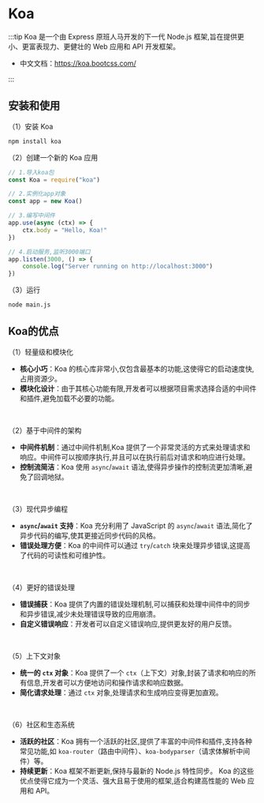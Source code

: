 # Koa

:::tip Koa 是一个由 Express 原班人马开发的下一代 Node.js 框架,旨在提供更小、更富表现力、更健壮的 Web 应用和 API 开发框架。

- 中文文档：https://koa.bootcss.com/

:::

## 安装和使用

（1）安装 Koa

```bash
npm install koa
```

（2）创建一个新的 Koa 应用

```js
// 1.导入koa包
const Koa = require("koa")

// 2.实例化app对象
const app = new Koa()

// 3.编写中间件
app.use(async (ctx) => {
	ctx.body = "Hello, Koa!"
})

// 4.启动服务,监听3000端口
app.listen(3000, () => {
	console.log("Server running on http://localhost:3000")
})
```

（3）运行

```bash
node main.js
```



## Koa的优点

（1）轻量级和模块化

- **核心小巧**：Koa 的核心库非常小,仅包含最基本的功能,这使得它的启动速度快,占用资源少。
- **模块化设计**：由于其核心功能有限,开发者可以根据项目需求选择合适的中间件和插件,避免加载不必要的功能。

<br />

（2）基于中间件的架构

- **中间件机制**：通过中间件机制,Koa 提供了一个非常灵活的方式来处理请求和响应。中间件可以按顺序执行,并且可以在执行前后对请求和响应进行处理。
- **控制流简洁**：Koa 使用 `async`/`await` 语法,使得异步操作的控制流更加清晰,避免了回调地狱。

<br />

（3）现代异步编程

- **`async`/`await` 支持**：Koa 充分利用了 JavaScript 的 `async`/`await` 语法,简化了异步代码的编写,使其更接近同步代码的风格。
- **错误处理方便**：Koa 的中间件可以通过 `try`/`catch` 块来处理异步错误,这提高了代码的可读性和可维护性。

<br />

（4）更好的错误处理

- **错误捕获**：Koa 提供了内置的错误处理机制,可以捕获和处理中间件中的同步和异步错误,减少未处理错误导致的应用崩溃。
- **自定义错误响应**：开发者可以自定义错误响应,提供更友好的用户反馈。

<br />

（5）上下文对象

- **统一的 `ctx` 对象**：Koa 提供了一个 `ctx`（上下文）对象,封装了请求和响应的所有信息,开发者可以方便地访问和操作请求和响应数据。
- **简化请求处理**：通过 `ctx` 对象,处理请求和生成响应变得更加直观。

<br />

（6）社区和生态系统

- **活跃的社区**：Koa 拥有一个活跃的社区,提供了丰富的中间件和插件,支持各种常见功能,如 `koa-router`（路由中间件）、`koa-bodyparser`（请求体解析中间件）等。
- **持续更新**：Koa 框架不断更新,保持与最新的 Node.js 特性同步。
Koa 的这些优点使得它成为一个灵活、强大且易于使用的框架,适合构建高性能的 Web 应用和 API。



